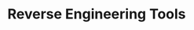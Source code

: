 ---
credit:
- Nathan Farlow
featured: false
location: Zoom
recording: 'https://youtu.be/vmWw6fDhfPI'
slides: rev_tools.pdf
tags:
- rev
- ghidra
- gdb
- pwntools
- intro
time_start: 2021-03-18T18:00:00.000000-05:00
title: Reverse Engineering Tools
week_number: 7
---